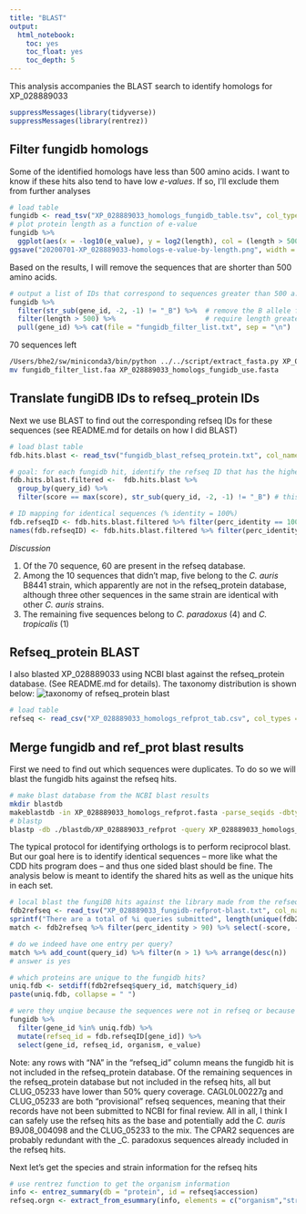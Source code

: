 ```yaml
---
title: "BLAST"
output: 
  html_notebook:
    toc: yes
    toc_float: yes
    toc_depth: 5
---
```


This analysis accompanies the BLAST search to identify homologs for XP_028889033

```r
suppressMessages(library(tidyverse))
suppressMessages(library(rentrez))
```

## Filter fungidb homologs
Some of the identified homologs have less than 500 amino acids. I want to know if these hits also tend to have low _e-values_. If so, I'll exclude them from further analyses

```r
# load table
fungidb <- read_tsv("XP_028889033_homologs_fungidb_table.tsv", col_types = "cccddcccdcc")
# plot protein length as a function of e-value
fungidb %>% 
  ggplot(aes(x = -log10(e_value), y = log2(length), col = (length > 500))) + geom_point()
ggsave("20200701-XP_028889033-homologs-e-value-by-length.png", width = 5, height = 5)
```
Based on the results, I will remove the sequences that are shorter than 500 amino acids.

```r
# output a list of IDs that correspond to sequences greater than 500 a.a.
fungidb %>% 
  filter(str_sub(gene_id, -2, -1) != "_B") %>%  # remove the B allele from C. albicans
  filter(length > 500) %>%                      # require length greater than 500 amino acids
  pull(gene_id) %>% cat(file = "fungidb_filter_list.txt", sep = "\n")
```
70 sequences left

```bash
/Users/bhe2/sw/miniconda3/bin/python ../../script/extract_fasta.py XP_028889033_homologs_fungidb.fasta fungidb_filter_list.txt
mv fungidb_filter_list.faa XP_028889033_homologs_fungidb_use.fasta
```

## Translate fungiDB IDs to refseq_protein IDs
Next we use BLAST to find out the corresponding refseq IDs for these sequences (see README.md for details on how I did BLAST)

```r
# load blast table
fdb.hits.blast <- read_tsv("fungidb_blast_refseq_protein.txt", col_names = c("query_id","subject_id","query_length","subject_length","perc_identity","mismatch","score","bitscore","e_value"), col_types = "ccnndnnnn")

# goal: for each fungidb hit, identify the refseq ID that has the highest Score
fdb.hits.blast.filtered <-  fdb.hits.blast %>% 
  group_by(query_id) %>% 
  filter(score == max(score), str_sub(query_id, -2, -1) != "_B") # this blast was done before I removed the _B alleles

# ID mapping for identical sequences (% identity = 100%)
fdb.refseqID <- fdb.hits.blast.filtered %>% filter(perc_identity == 100) %>% pull(subject_id)
names(fdb.refseqID) <- fdb.hits.blast.filtered %>% filter(perc_identity == 100) %>% pull(query_id)
```

_Discussion_

1. Of the 70 sequence, 60 are present in the refseq database.
1. Among the 10 sequences that didn't map, five belong to the _C. auris_ B8441 strain, which apparently are not in the refseq_protein database, although three other sequences in the same strain are identical with other _C. auris_ strains.
1. The remaining five sequences belong to _C. paradoxus_ (4) and _C. tropicalis_ (1)

## Refseq_protein BLAST

I also blasted XP_028889033 using NCBI blast against the refseq_protein database. (See README.md for details). The taxonomy distribution is shown below:
![taxonomy of refseq_protein blast](./20200704-ncbi-blastp-XP_028889033-taxonmy-distribution.png)
```r
# load table
refseq <- read_csv("XP_028889033_homologs_refprot_tab.csv", col_types = "cddnnnc")
```

## Merge fungidb and ref_prot blast results
First we need to find out which sequences were duplicates. To do so we will blast the fungidb hits against the refseq hits.
```bash
# make blast database from the NCBI blast results
mkdir blastdb
makeblastdb -in XP_028889033_homologs_refprot.fasta -parse_seqids -dbtype prot -title XP_028889033_refprot -out blastdb/XP_028889033_refprot
# blastp
blastp -db ./blastdb/XP_028889033_refprot -query XP_028889033_homologs_fungidb_use.fasta -outfmt "6 qseqid sseqid qlen slen pident mismatch score bitscore evalue" -max_target_seqs 1 -num_threads 4 -out XP_028889033_fungidb-refprot-blast.txt
```

The typical protocol for identifying orthologs is to perform reciprocol blast. But our goal here is to identify identical sequences -- more like what the CDD hits program does -- and thus one sided blast should be fine. The analysis below is meant to identify the shared hits as well as the unique hits in each set.
```r
# local blast the fungiDB hits against the library made from the refseq hits
fdb2refseq <- read_tsv("XP_028889033_fungidb-refprot-blast.txt", col_names = c("query_id","subject_id","query_length","subject_length","perc_identity","mismatch","score","bitscore","e_value"), col_types = "ccnndnnnn")
sprintf("There are a total of %i queries submitted", length(unique(fdb2refseq$query_id)))
match <- fdb2refseq %>% filter(perc_identity > 90) %>% select(-score, -bitscore, -e_value)

# do we indeed have one entry per query?
match %>% add_count(query_id) %>% filter(n > 1) %>% arrange(desc(n))
# answer is yes

# which proteins are unique to the fungidb hits?
uniq.fdb <- setdiff(fdb2refseq$query_id, match$query_id)
paste(uniq.fdb, collapse = " ")

# were they unqiue because the sequences were not in refseq or because they have low e-values?
fungidb %>% 
  filter(gene_id %in% uniq.fdb) %>% 
  mutate(refseq_id = fdb.refseqID[gene_id]) %>% 
  select(gene_id, refseq_id, organism, e_value)
```
Note: any rows with "NA" in the "refseq_id" column means the fungidb hit is not included in the refseq_protein database. Of the remaining sequences in the refseq_protein database but not included in the refseq hits, all but CLUG_05233 have lower than 50% query coverage. CAGL0L00227g and CLUG_05233 are both "provisional" refseq sequences, meaning that their records have not been submitted to NCBI for final review. All in all, I think I can safely use the refseq hits as the base and potentially add the _C. auris_ B9J08_004098 and the CLUG_05233 to the mix. The CPAR2 sequences are probably redundant with the _C. paradoxus sequences already included in the refseq hits.

Next let's get the species and strain information for the refseq hits
```r
# use rentrez function to get the organism information
info <- entrez_summary(db = "protein", id = refseq$accession)
refseq.orgn <- extract_from_esummary(info, elements = c("organism","strain"), simplify = FALSE)
```